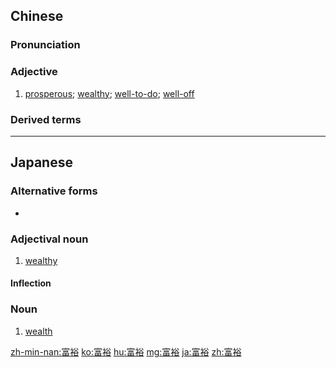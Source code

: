 ==Chinese==
{{zh-forms}}

===Pronunciation===
{{zh-pron
|m=fùyù
|c=fu3 jyu6
|mn=hù-jū/hù-lū
|cat=a
}}

===Adjective===
{{zh-adj}}

# [[prosperous]]; [[wealthy]]; [[well-to-do]]; [[well-off]]

===Derived terms===
{{zh-der|富裕中農}}

{{zh-cat|Intermediate}}

----

==Japanese==
{{ja-kanjitab|ふ|ゆう|yomi=on}}

===Alternative forms===
* {{l/ja|富祐}}

===Adjectival noun===
{{ja-adj|infl=na|ふゆう}}

# [[wealthy]]

====Inflection====
{{ja-na|ふゆう}}

===Noun===
{{ja-noun|ふゆう}}

# [[wealth]]

[[zh-min-nan:富裕]]
[[ko:富裕]]
[[hu:富裕]]
[[mg:富裕]]
[[ja:富裕]]
[[zh:富裕]]